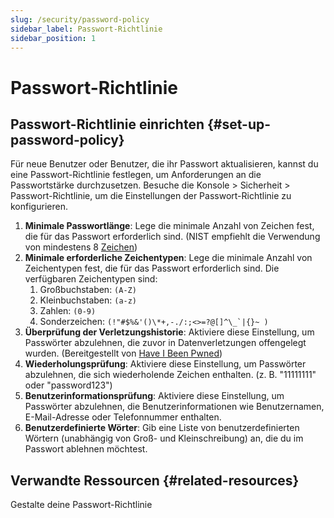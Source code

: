 ```yaml
---
slug: /security/password-policy
sidebar_label: Passwort-Richtlinie
sidebar_position: 1
---
```


# Passwort-Richtlinie

## Passwort-Richtlinie einrichten \{#set-up-password-policy}

Für neue Benutzer oder Benutzer, die ihr Passwort aktualisieren, kannst du eine Passwort-Richtlinie festlegen, um Anforderungen an die Passwortstärke durchzusetzen. Besuche die <CloudLink to="/security/password-policy"> Konsole > Sicherheit > Passwort-Richtlinie</CloudLink>, um die Einstellungen der Passwort-Richtlinie zu konfigurieren.

1. **Minimale Passwortlänge**: Lege die minimale Anzahl von Zeichen fest, die für das Passwort erforderlich sind. (NIST empfiehlt die Verwendung von mindestens 8 [Zeichen](https://pages.nist.gov/800-63-3/sp800-63b.html#sec5))
2. **Minimale erforderliche Zeichentypen**: Lege die minimale Anzahl von Zeichentypen fest, die für das Passwort erforderlich sind. Die verfügbaren Zeichentypen sind:
   1. Großbuchstaben: `(A-Z)`
   2. Kleinbuchstaben: `(a-z)`
   3. Zahlen: `(0-9)`
   4. Sonderzeichen: ``(!"#$%&'()\*+,-./:;<>=?@[]^\_`|{}~ )``
3. **Überprüfung der Verletzungshistorie**: Aktiviere diese Einstellung, um Passwörter abzulehnen, die zuvor in Datenverletzungen offengelegt wurden. (Bereitgestellt von [Have I Been Pwned](https://haveibeenpwned.com/Passwords))
4. **Wiederholungsprüfung**: Aktiviere diese Einstellung, um Passwörter abzulehnen, die sich wiederholende Zeichen enthalten. (z. B. "11111111" oder "password123")
5. **Benutzerinformationsprüfung**: Aktiviere diese Einstellung, um Passwörter abzulehnen, die Benutzerinformationen wie Benutzernamen, E-Mail-Adresse oder Telefonnummer enthalten.
6. **Benutzerdefinierte Wörter**: Gib eine Liste von benutzerdefinierten Wörtern (unabhängig von Groß- und Kleinschreibung) an, die du im Passwort ablehnen möchtest.

## Verwandte Ressourcen \{#related-resources}

<Url href="https://blog.logto.io/design-your-password-policy">
  Gestalte deine Passwort-Richtlinie
</Url>
